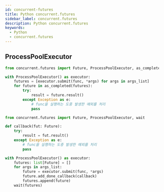 ```yaml
---
id: concurrent-futures
title: Python concurrent.futures
sidebar_label: concurrent.futures
description: Python concurrent.futures
keywords:
  - Python
  - concurrent.futures
---
```


## ProcessPoolExecutor

```python
from concurrent.futures import Future, ProcessPoolExecutor, as_completed

with ProcessPoolExecutor() as executor:
    futures = [executor.submit(func, *args) for args in args_list]
    for future in as_completed(futures):
        try:
            result = future.result()
        except Exception as e:
            # func을 실행하는 도중 발생한 예외를 처리
            pass
```

```python
from concurrent.futures import Future, ProcessPoolExecutor, wait

def callback(fut: Future):
    try:
        result = fut.result()
    except Exception as e:
        # func을 실행하는 도중 발생한 예외를 처리
        pass

with ProcessPoolExecutor() as executor:
    futures: list[Future] = []
    for args in args_list:
        future = executor.submit(func, *args)
        future.add_done_callback(callback)
        futures.append(future)
    wait(futures)
```
